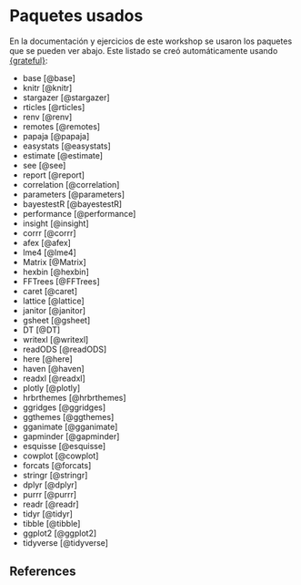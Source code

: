 # Paquetes usados {-}

En la documentación y ejercicios de este workshop se usaron los paquetes que se pueden ver abajo. Este listado se creó automáticamente usando [{grateful}](https://github.com/Pakillo/grateful):  


- base [@base]
- knitr [@knitr]
- stargazer [@stargazer]
- rticles [@rticles]
- renv [@renv]
- remotes [@remotes]
- papaja [@papaja]
- easystats [@easystats]
- estimate [@estimate]
- see [@see]
- report [@report]
- correlation [@correlation]
- parameters [@parameters]
- bayestestR [@bayestestR]
- performance [@performance]
- insight [@insight]
- corrr [@corrr]
- afex [@afex]
- lme4 [@lme4]
- Matrix [@Matrix]
- hexbin [@hexbin]
- FFTrees [@FFTrees]
- caret [@caret]
- lattice [@lattice]
- janitor [@janitor]
- gsheet [@gsheet]
- DT [@DT]
- writexl [@writexl]
- readODS [@readODS]
- here [@here]
- haven [@haven]
- readxl [@readxl]
- plotly [@plotly]
- hrbrthemes [@hrbrthemes]
- ggridges [@ggridges]
- ggthemes [@ggthemes]
- gganimate [@gganimate]
- gapminder [@gapminder]
- esquisse [@esquisse]
- cowplot [@cowplot]
- forcats [@forcats]
- stringr [@stringr]
- dplyr [@dplyr]
- purrr [@purrr]
- readr [@readr]
- tidyr [@tidyr]
- tibble [@tibble]
- ggplot2 [@ggplot2]
- tidyverse [@tidyverse]

## References  {.bibliografia -}
